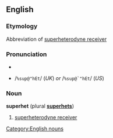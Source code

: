 {{wikipedia}}
==English==
===Etymology===
Abbreviation of [[superheterodyne receiver]]

===Pronunciation===
*{{IPA|/ˌsupəˈhɛt/ (''UK'') ''or'' /ˌsupɚˈhɛt/ (''US'')}}
*{{SAMPA}} /<tt>%sup@"hEt</tt>/ (''UK'') ''or'' /<tt>%sup@`"hEt</tt>/ (''US'')

===Noun===
'''superhet''' (plural '''[[superhets]]''')
#[[superheterodyne receiver]]

[[Category:English nouns]]